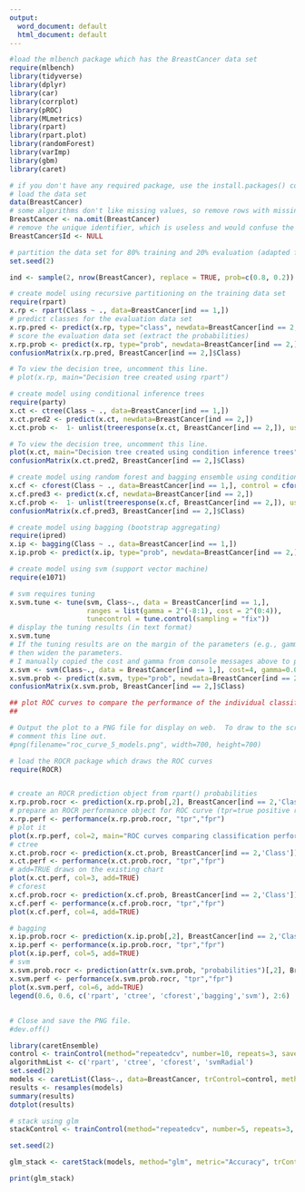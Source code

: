 ```yaml
---
output:
  word_document: default
  html_document: default
---
```




```r
#load the mlbench package which has the BreastCancer data set
require(mlbench)
library(tidyverse)
library(dplyr)
library(car)
library(corrplot)
library(pROC)
library(MLmetrics)
library(rpart)
library(rpart.plot) 
library(randomForest)
library(varImp)
library(gbm)
library(caret)

# if you don't have any required package, use the install.packages() command
# load the data set
data(BreastCancer)
# some algorithms don't like missing values, so remove rows with missing values
BreastCancer <- na.omit(BreastCancer) 
# remove the unique identifier, which is useless and would confuse the machine learning algorithms
BreastCancer$Id <- NULL 
```

```r
# partition the data set for 80% training and 20% evaluation (adapted from ?randomForest)
set.seed(2)

ind <- sample(2, nrow(BreastCancer), replace = TRUE, prob=c(0.8, 0.2))

# create model using recursive partitioning on the training data set
require(rpart)
x.rp <- rpart(Class ~ ., data=BreastCancer[ind == 1,])
# predict classes for the evaluation data set
x.rp.pred <- predict(x.rp, type="class", newdata=BreastCancer[ind == 2,])
# score the evaluation data set (extract the probabilities)
x.rp.prob <- predict(x.rp, type="prob", newdata=BreastCancer[ind == 2,])
confusionMatrix(x.rp.pred, BreastCancer[ind == 2,]$Class)
```

```r
# To view the decision tree, uncomment this line.
# plot(x.rp, main="Decision tree created using rpart")

# create model using conditional inference trees
require(party)
x.ct <- ctree(Class ~ ., data=BreastCancer[ind == 1,])
x.ct.pred2 <- predict(x.ct, newdata=BreastCancer[ind == 2,])
x.ct.prob <-  1- unlist(treeresponse(x.ct, BreastCancer[ind == 2,]), use.names=F)[seq(1,nrow(BreastCancer[ind == 2,])*2,2)]

# To view the decision tree, uncomment this line.
plot(x.ct, main="Decision tree created using condition inference trees")
confusionMatrix(x.ct.pred2, BreastCancer[ind == 2,]$Class)

```
```r
# create model using random forest and bagging ensemble using conditional inference trees
x.cf <- cforest(Class ~ ., data=BreastCancer[ind == 1,], control = cforest_unbiased(mtry = ncol(BreastCancer)-2))
x.cf.pred3 <- predict(x.cf, newdata=BreastCancer[ind == 2,])
x.cf.prob <-  1- unlist(treeresponse(x.cf, BreastCancer[ind == 2,]), use.names=F)[seq(1,nrow(BreastCancer[ind == 2,])*2,2)]
confusionMatrix(x.cf.pred3, BreastCancer[ind == 2,]$Class)
```


```r
# create model using bagging (bootstrap aggregating)
require(ipred)
x.ip <- bagging(Class ~ ., data=BreastCancer[ind == 1,])
x.ip.prob <- predict(x.ip, type="prob", newdata=BreastCancer[ind == 2,])

# create model using svm (support vector machine)
require(e1071)
```

```r
# svm requires tuning
x.svm.tune <- tune(svm, Class~., data = BreastCancer[ind == 1,],
                   ranges = list(gamma = 2^(-8:1), cost = 2^(0:4)),
                   tunecontrol = tune.control(sampling = "fix"))
# display the tuning results (in text format)
x.svm.tune
# If the tuning results are on the margin of the parameters (e.g., gamma = 2^-8), 
# then widen the parameters.
# I manually copied the cost and gamma from console messages above to parameters below.
x.svm <- svm(Class~., data = BreastCancer[ind == 1,], cost=4, gamma=0.0625, probability = TRUE)
x.svm.prob <- predict(x.svm, type="prob", newdata=BreastCancer[ind == 2,], probability = TRUE)
confusionMatrix(x.svm.prob, BreastCancer[ind == 2,]$Class)

```


```r
## plot ROC curves to compare the performance of the individual classifiers
##

# Output the plot to a PNG file for display on web.  To draw to the screen, 
# comment this line out.
#png(filename="roc_curve_5_models.png", width=700, height=700)

# load the ROCR package which draws the ROC curves
require(ROCR)


# create an ROCR prediction object from rpart() probabilities
x.rp.prob.rocr <- prediction(x.rp.prob[,2], BreastCancer[ind == 2,'Class'])
# prepare an ROCR performance object for ROC curve (tpr=true positive rate, fpr=false positive rate)
x.rp.perf <- performance(x.rp.prob.rocr, "tpr","fpr")
# plot it
plot(x.rp.perf, col=2, main="ROC curves comparing classification performance of five machine learning models")
# ctree
x.ct.prob.rocr <- prediction(x.ct.prob, BreastCancer[ind == 2,'Class'])
x.ct.perf <- performance(x.ct.prob.rocr, "tpr","fpr")
# add=TRUE draws on the existing chart 
plot(x.ct.perf, col=3, add=TRUE)
# cforest
x.cf.prob.rocr <- prediction(x.cf.prob, BreastCancer[ind == 2,'Class'])
x.cf.perf <- performance(x.cf.prob.rocr, "tpr","fpr")
plot(x.cf.perf, col=4, add=TRUE)

# bagging
x.ip.prob.rocr <- prediction(x.ip.prob[,2], BreastCancer[ind == 2,'Class'])
x.ip.perf <- performance(x.ip.prob.rocr, "tpr","fpr")
plot(x.ip.perf, col=5, add=TRUE)
# svm
x.svm.prob.rocr <- prediction(attr(x.svm.prob, "probabilities")[,2], BreastCancer[ind == 2,'Class'])
x.svm.perf <- performance(x.svm.prob.rocr, "tpr","fpr")
plot(x.svm.perf, col=6, add=TRUE)
legend(0.6, 0.6, c('rpart', 'ctree', 'cforest','bagging','svm'), 2:6)
```

##
```r

# Close and save the PNG file.
#dev.off()
```


```r
library(caretEnsemble)
control <- trainControl(method="repeatedcv", number=10, repeats=3, savePredictions=TRUE, classProbs=TRUE)
algorithmList <- c('rpart', 'ctree', 'cforest', 'svmRadial')
set.seed(2)
models <- caretList(Class~., data=BreastCancer, trControl=control, methodList=algorithmList)
results <- resamples(models)
summary(results)
dotplot(results)
```
```r
# stack using glm
stackControl <- trainControl(method="repeatedcv", number=5, repeats=3, savePredictions=TRUE, classProbs=TRUE)

set.seed(2)

glm_stack <- caretStack(models, method="glm", metric="Accuracy", trControl=stackControl)

print(glm_stack)
```







